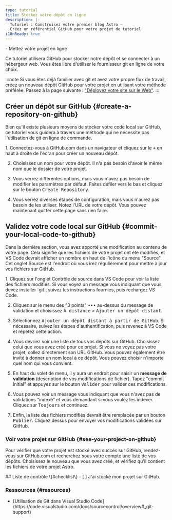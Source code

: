 ```yaml
---
type: tutorial
title: Stockez votre dépôt en ligne
description: |-
  Tutoriel : Construisez votre premier blog Astro —
  Créez un référentiel GitHub pour votre projet de tutoriel
i18nReady: true
---
```


<PreCheck>
  - Mettez votre projet en ligne
</PreCheck>

Ce tutoriel utilisera GitHub pour stocker notre dépôt et se connecter à un hébergeur web. Vous êtes libre d'utiliser le fournisseur git en ligne de votre choix.

:::note
Si vous êtes déjà familier avec git et avez votre propre flux de travail, créez un nouveau dépôt GitHub pour votre projet en utilisant votre méthode préférée. Passez à la page suivante : ["Déployez votre site sur le Web"](/fr/tutorial/1-setup/5/).
:::

## Créer un dépôt sur GitHub \{#create-a-repository-on-github\}

Bien qu'il existe plusieurs moyens de stocker votre code local sur GitHub, ce tutoriel vous guidera à travers une méthode qui ne nécessite pas l'utilisation de git en ligne de commande.

<Steps>
1. Connectez-vous à GitHub.com dans un navigateur et cliquez sur le <kbd>+</kbd> en haut à droite de l'écran pour créer un nouveau dépôt.

2. Choisissez un nom pour votre dépôt. Il n'a pas besoin d'avoir le même nom que le dossier de votre projet.

3. Vous verrez différentes options, mais vous n'avez pas besoin de modifier les paramètres par défaut. Faites défiler vers le bas et cliquez sur le bouton <kbd>Create Repository</kbd>.

4. Vous verrez diverses étapes de configuration, mais vous n'aurez pas besoin de les utiliser. Notez l'URL de votre dépôt. Vous pouvez maintenant quitter cette page sans rien faire.
</Steps>

## Validez votre code local sur GitHub \{#commit-your-local-code-to-github\}

Dans la dernière section, vous avez apporté une modification au contenu de votre page. Cela signifie que les fichiers de votre projet ont été modifiés, et VS Code devrait afficher un nombre en haut de l'icône du menu "Source". Cet onglet Source est l'endroit où vous irez régulièrement pour mettre à jour vos fichiers sur GitHub.

<Steps>
1. Cliquez sur l'onglet Contrôle de source dans VS Code pour voir la liste des fichiers modifiés. Si vous voyez un message vous indiquant que vous devez installer `git`, suivez les instructions fournies, puis rechargez VS Code.

2. Cliquez sur le menu des "3 points" <kbd>•••</kbd> au-dessus du message de validation et choisissez <kbd>À distance</kbd> > <kbd>Ajouter un dépôt distant</kbd>.

3. Sélectionnez <kbd>Ajouter un dépôt distant à partir de GitHub</kbd>. Si nécessaire, suivez les étapes d'authentification, puis revenez à VS Code et répétez cette action.

4. Vous devriez voir une liste de tous vos dépôts sur GitHub. Choisissez celui que vous avez créé pour ce projet. Si vous ne voyez pas votre projet, collez directement son URL GitHub. Vous pouvez également être invité à donner un nom local à ce dépôt. Vous pouvez choisir n'importe quel nom qui vous convient.

5. En haut du volet de menu, il y aura un endroit pour saisir un **message de validation** (description de vos modifications de fichier). Tapez "commit initial" et appuyez sur le bouton <kbd>Valider</kbd> pour valider ces modifications.

6. Vous pouvez voir un message vous indiquant que vous n'avez pas de validations “indexé” et vous demandant si vous voulez les indexer. Cliquez sur <kbd>Toujours</kbd> et continuez.

7. Enfin, la liste des fichiers modifiés devrait être remplacée par un bouton <kbd>Publier</kbd>. Cliquez dessus pour envoyer vos modifications validées sur GitHub.
</Steps>

### Voir votre projet sur GitHub \{#see-your-project-on-github\}

Pour vérifier que votre projet est stocké avec succès sur GitHub, rendez-vous sur GitHub.com et recherchez sous votre compte une liste de vos dépôts. Choisissez le nouveau que vous avez créé, et vérifiez qu'il contient les fichiers de votre projet Astro.

  
  
  
<Box icon="check-list">
## Liste de contrôle \{#checklist\}

<Checklist>
- [ ] J'ai stocké mon projet sur GitHub.
</Checklist>
</Box>

### Ressources \{#resources\}

- <p>[Utilisation de Git dans Visual Studio Code](https://code.visualstudio.com/docs/sourcecontrol/overview#_git-support) <Badge class="neutral-badge" text="externe" /></p>
